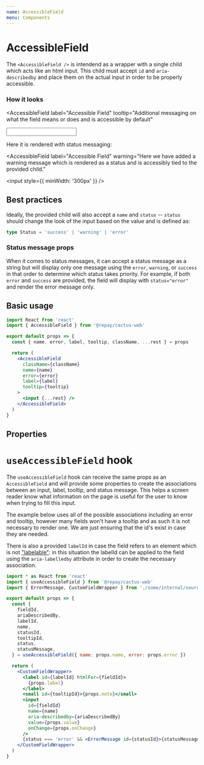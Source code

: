 ```yaml
---
name: AccessibleField
menu: Components
---
```



# AccessibleField

The `<AccessibleField />` is intendend as a wrapper with a single child which acts like an html input. This child must accept `id` and `aria-describedby` and place them on the actual input in order to be properly accessible.

### How it looks

<AccessibleField
  label="Accessible Field"
  tooltip="Additional messaging on what the field means or does and is accessible by default"
>
  <input status={undefined} />
</AccessibleField>

Here it is rendered with status messaging:

<AccessibleField
  label="Accessible Field"
  warning="Here we have added a warning message which is rendered as a status and is accessibly tied to the provided child."
>
  <input style={{ minWidth: '300px' }} />
</AccessibleField>

## Best practices

Ideally, the provided child will also accept a `name` and `status` -- `status` should change the look of the input based on the value and is defined as:

```ts
type Status = 'success' | 'warning' | 'error'
```

### Status message props

When it comes to status messages, it can accept a status message as a string but will display only one message using the `error`, `warning`, or `success` in that order to determine which status takes priority. For example, if both `error` and `success` are provided, the field will display with `status="error"` and render the error message only.

## Basic usage

```jsx
import React from 'react'
import { AccessibleField } from '@repay/cactus-web'

export default props => {
  const { name, error, label, tooltip, className, ...rest } = props

  return (
    <AccessibleField
      className={className}
      name={name}
      error={error}
      label={label}
      tooltip={tooltip}
    >
      <input {...rest} />
    </AccessibleField>
  )
}
```

## Properties

<PropsTable of={AccessibleField} />

# `useAccessibleField` hook

The `useAccessibleField` hook can receive the same props as an `AccessibleField` and will provide some properties to create the associations between an input, label, tooltip, and status message. This helps a screen reader know what information on the page is useful for the user to know when trying to fill this input.

The example below uses all of the possible associations including an error and tooltip, however many fields won't have a tooltip and as such it is not necessary to render one. We are just ensuring that the id's exist in case they are needed.

There is also a provided `labelId` in case the field refers to an element which is not ["labelable"](https://developer.mozilla.org/en-US/docs/Web/Guide/HTML/Content_categories#Form_labelable): in this situation the labelId can be applied to the field using the `aria-labelledby` attribute in order to create the necessary association.

```jsx
import * as React from 'react'
import { useAccessibleField } from '@repay/cactus-web'
import { ErrorMessage, CustomFieldWrapper } from './some/internal/source'

export default props => {
  const {
    fieldId,
    ariaDescribedBy,
    labelId,
    name,
    statusId,
    tooltipId,
    status,
    statusMessage,
  } = useAccessibleField({ name: props.name, error: props.error })

  return (
    <CustomFieldWrapper>
      <label id={labelId} htmlFor={fieldId}>
        {props.label}
      </label>
      <small id={tooltipId}>{props.note}</small>
      <input
        id={fieldId}
        name={name}
        aria-describedby={ariaDescribedBy}
        value={props.value}
        onChange={props.onChange}
      />
      {status === 'error' && <ErrorMessage id={statusId}>{statusMessage}</ErrorMessage>}
    </CustomFieldWrapper>
  )
}
```
